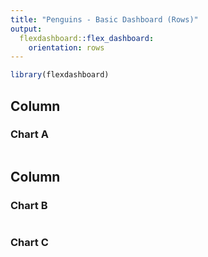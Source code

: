 ```yaml
---
title: "Penguins - Basic Dashboard (Rows)"
output: 
  flexdashboard::flex_dashboard:
    orientation: rows
---
```


```r
library(flexdashboard)
```

Column {data-width=650}
-----------------------------------------------------------------------

### Chart A

```r

```

Column {data-width=350}
-----------------------------------------------------------------------

### Chart B

```r

```

### Chart C

```r

```

